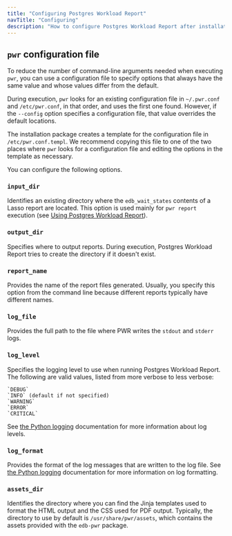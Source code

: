 ```yaml
---
title: "Configuring Postgres Workload Report"
navTitle: "Configuring"
description: "How to configure Postgres Workload Report after installation"
---
```


## `pwr` configuration file

To reduce the number of command-line arguments needed when executing `pwr`, you can use a configuration file to specify options that always have the same value and whose values differ from the default.

During execution, `pwr` looks for an existing configuration file in `~/.pwr.conf` and `/etc/pwr.conf`, in that order, and uses the first one found.
However, if the `--config` option specifies a configuration file, that value overrides the default locations.

The installation package creates a template for the configuration file in `/etc/pwr.conf.templ`. We recommend copying this file to one of the
two places where `pwr` looks for a configuration file and editing the options in the template as necessary.

You can configure the following options.

### `input_dir`

Identifies an existing directory where the `edb_wait_states` contents of a Lasso report are located. This option is used mainly for `pwr report` execution (see [Using Postgres Workload Report](using)).

### `output_dir`

Specifies where to output reports. During execution, Postgres Workload Report tries to create the directory if it doesn't exist.

### `report_name`

Provides the name of the report files generated. Usually, you specify this option from the command line because different reports typically have different names.

### `log_file`

Provides the full path to the file where PWR writes the `stdout` and `stderr` logs.

### `log_level`

Specifies the logging level to use when running Postgres Workload Report. The following are valid values, listed from more verbose to less verbose: 

    `DEBUG`
    `INFO` (default if not specified)
    `WARNING`
    `ERROR`
    `CRITICAL`

See [the Python logging](https://docs.python.org/3/library/logging.html#logging-levels) documentation for more information about log levels.

### `log_format`

Provides the format of the log messages that are written to the log file. See [the Python logging](https://docs.python.org/3/library/logging.html#logrecord-attributes) documentation for more information on log formatting.

### `assets_dir`

Identifies the directory where you can find the Jinja templates used to format the HTML output and the CSS used for PDF output. Typically, the directory to use by default is `/usr/share/pwr/assets`, which contains the assets provided with the `edb-pwr` package.
